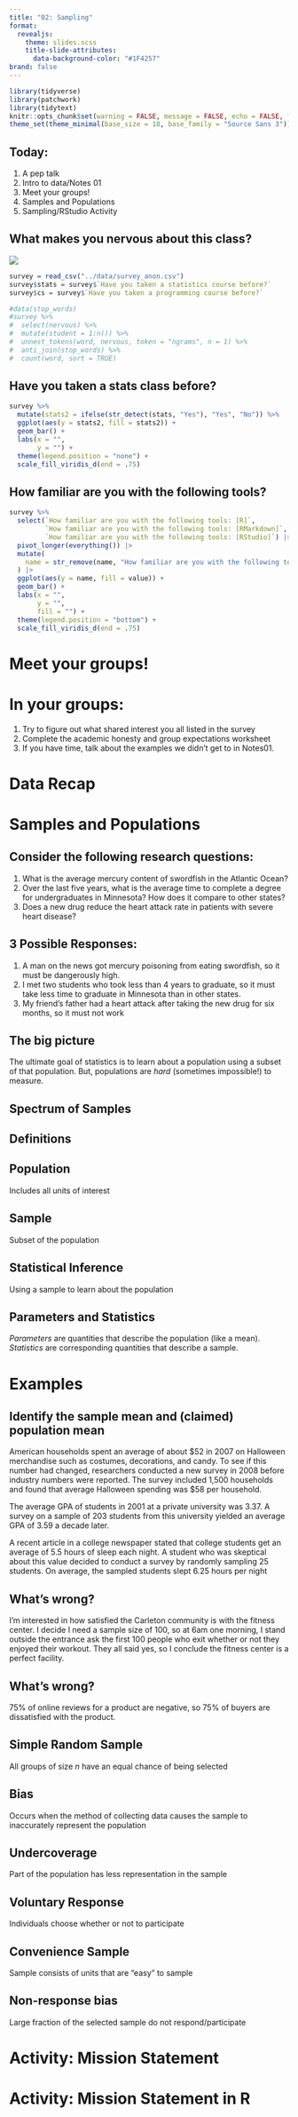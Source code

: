 ```yaml
---
title: "02: Sampling"
format: 
  revealjs: 
    theme: slides.scss
    title-slide-attributes: 
      data-background-color: "#1F4257"
brand: false
---
```


```r
library(tidyverse)
library(patchwork)
library(tidytext)
knitr::opts_chunk$set(warning = FALSE, message = FALSE, echo = FALSE, fig.align = 'center', fig.width = 10, fig.height = 6)
theme_set(theme_minimal(base_size = 18, base_family = "Source Sans 3"))
```

## Today:

1. A pep talk
1. Intro to data/Notes 01
1. Meet your groups!
2. Samples and Populations
3. Sampling/RStudio Activity

## What makes you nervous about this class?

![](img/wordcloud-nervous.png){fig-align="center"}

```r
survey = read_csv("../data/survey_anon.csv")
survey$stats = survey$`Have you taken a statistics course before?`
survey$cs = survey$`Have you taken a programming course before?`
```

```r
#data(stop_words)
#survey %>%
#  select(nervous) %>%
#  mutate(student = 1:n()) %>% 
#  unnest_tokens(word, nervous, token = "ngrams", n = 1) %>%
#  anti_join(stop_words) %>%
#  count(word, sort = TRUE)
```

## Have you taken a stats class before?

```r
survey %>% 
  mutate(stats2 = ifelse(str_detect(stats, "Yes"), "Yes", "No")) %>%
  ggplot(aes(y = stats2, fill = stats2)) +
  geom_bar() + 
  labs(x = "",
       y = "") + 
  theme(legend.position = "none") + 
  scale_fill_viridis_d(end = .75)
```

## How familiar are you with the following tools? 

```r
survey %>% 
  select(`How familiar are you with the following tools: [R]`, 
         `How familiar are you with the following tools: [RMarkdown]`,
         `How familiar are you with the following tools: [RStudio]`) |>
  pivot_longer(everything()) |>
  mutate(
    name = str_remove(name, "How familiar are you with the following tools: ")
  ) |>
  ggplot(aes(y = name, fill = value)) +
  geom_bar() + 
  labs(x = "",
       y = "",
       fill = "") + 
  theme(legend.position = "bottom") + 
  scale_fill_viridis_d(end = .75)
```

# Meet your groups! {.maize}

# In your groups: 

1. Try to figure out what shared interest you all listed in the survey
2. Complete the academic honesty and group expectations worksheet
3. If you have time, talk about the examples we didn't get to in Notes01. 

# Data Recap {.maize}

# Samples and Populations {.maize}

## Consider the following research questions: 

1. What is the average mercury content of swordfish in the Atlantic Ocean? 
2. Over the last five years, what is the average time to complete a degree for undergraduates in Minnesota? How does it compare to other states?
3. Does a new drug reduce the heart attack rate in patients with severe heart disease? 

## 3 Possible Responses: 

1. A man on the news got mercury poisoning from eating swordfish, so it must be dangerously high. 
2. I met two students who took less than 4 years to graduate, so it must take less time to graduate in Minnesota than in other states.
3. My friend's father had a heart attack after taking the new drug for six months, so it must not work

## The big picture

The ultimate goal of statistics is to learn about a population using a subset of that population. But, populations are *hard* (sometimes impossible!) to measure. 

## Spectrum of Samples

## Definitions

::: callout-note
## Population

Includes all units of interest

:::

::: callout-note
## Sample

Subset of the population
:::

::: callout-note
## Statistical Inference

Using a sample to learn about the population
:::

::: callout-note
## Parameters and Statistics

*Parameters* are quantities that describe the population (like a mean). *Statistics* are corresponding quantities that describe a sample. 
:::

# Examples

## Identify the **sample mean** and (claimed) **population mean**

::: {.r-stack}

::: {.fragment .fade-in-then-out}
American households spent an average of about \$52 in 2007 on Halloween merchandise such as costumes, decorations, and candy. To see if this number had changed, researchers conducted a new survey in 2008 before industry numbers were reported. The survey included 1,500 households and found that average Halloween spending was \$58 per household.
:::

::: {.fragment .fade-in-then-out}
The average GPA of students in 2001 at a private university was 3.37. A survey on a sample of 203 students from this university yielded an average GPA of 3.59 a decade later.
:::

::: {.fragment .fade-in-then-out}
A recent article in a college newspaper stated that college students get an average of 5.5 hours of sleep each night. A student who was skeptical about this value decided to conduct a survey by randomly sampling 25 students. On average, the sampled students slept 6.25 hours per night
:::

:::

## What's wrong?

I'm interested in how satisfied the Carleton community is with the fitness center. I decide I need a sample size of 100, so at 6am one morning, I stand outside the entrance ask the first 100 people who exit whether or not they enjoyed their workout. They all said yes, so I conclude the fitness center is a perfect facility.

## What's wrong?

75% of online reviews for a product are negative, so 75% of buyers are dissatisfied with the product. 

## 

::: callout-note
## Simple Random Sample

All groups of size $n$ have an equal chance of being selected
:::

::: callout-note
## Bias

Occurs when the method of collecting data causes the sample to inaccurately represent the population
:::

## 

::: callout-note
## Undercoverage

Part of the population has less representation in the sample
:::

::: callout-note
## Voluntary Response

Individuals choose whether or not to participate
:::

::: callout-note
## Convenience Sample

Sample consists of units that are "easy" to sample
:::

::: callout-note
## Non-response bias

Large fraction of the selected sample do not respond/participate
:::

# Activity: Mission Statement {.maize}

# Activity: Mission Statement in R {.maize}

